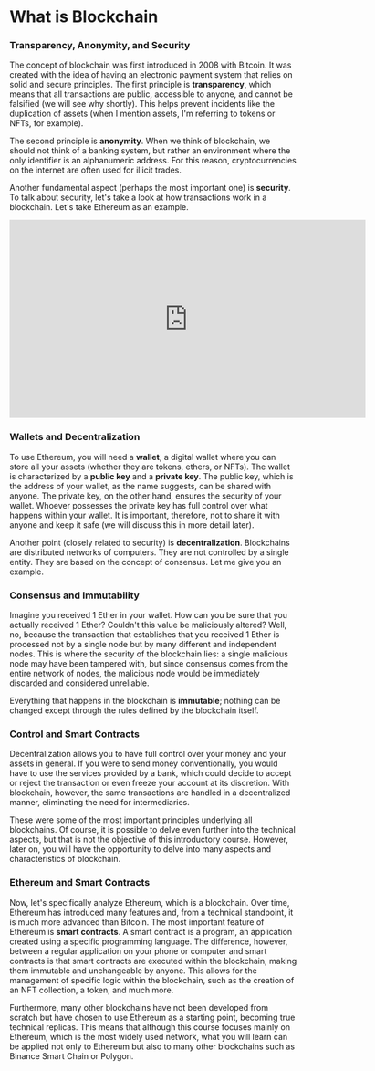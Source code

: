
# What is Blockchain

### Transparency, Anonymity, and Security

The concept of blockchain was first introduced in 2008 with Bitcoin. It was created with the idea of having an electronic payment system that relies on solid and secure principles. The first principle is **transparency**, which means that all transactions are public, accessible to anyone, and cannot be falsified (we will see why shortly). This helps prevent incidents like the duplication of assets (when I mention assets, I'm referring to tokens or NFTs, for example).

The second principle is **anonymity**. When we think of blockchain, we should not think of a banking system, but rather an environment where the only identifier is an alphanumeric address. For this reason, cryptocurrencies on the internet are often used for illicit trades.

Another fundamental aspect (perhaps the most important one) is **security**. To talk about security, let's take a look at how transactions work in a blockchain. Let's take Ethereum as an example.

<iframe width="624" height="347" src="https://www.youtube.com/embed/qANKP6bB324" title="La Blockchain spiegata e illustrata a chi non ne sa nulla" frameborder="0" allow="accelerometer; autoplay; clipboard-write; encrypted-media; gyroscope; picture-in-picture; web-share" allowfullscreen></iframe>

### Wallets and Decentralization

To use Ethereum, you will need a **wallet**, a digital wallet where you can store all your assets (whether they are tokens, ethers, or NFTs). The wallet is characterized by a **public key** and a **private key**. The public key, which is the address of your wallet, as the name suggests, can be shared with anyone. The private key, on the other hand, ensures the security of your wallet. Whoever possesses the private key has full control over what happens within your wallet. It is important, therefore, not to share it with anyone and keep it safe (we will discuss this in more detail later).

Another point (closely related to security) is **decentralization**. Blockchains are distributed networks of computers. They are not controlled by a single entity. They are based on the concept of consensus. Let me give you an example.

### Consensus and Immutability

Imagine you received 1 Ether in your wallet. How can you be sure that you actually received 1 Ether? Couldn't this value be maliciously altered? Well, no, because the transaction that establishes that you received 1 Ether is processed not by a single node but by many different and independent nodes. This is where the security of the blockchain lies: a single malicious node may have been tampered with, but since consensus comes from the entire network of nodes, the malicious node would be immediately discarded and considered unreliable.

Everything that happens in the blockchain is **immutable**; nothing can be changed except through the rules defined by the blockchain itself.

### Control and Smart Contracts

Decentralization allows you to have full control over your money and your assets in general. If you were to send money conventionally, you would have to use the services provided by a bank, which could decide to accept or reject the transaction or even freeze your account at its discretion. With blockchain, however, the same transactions are handled in a decentralized manner, eliminating the need for intermediaries.

These were some of the most important principles underlying all blockchains. Of course, it is possible to delve even further into the technical aspects, but that is not the objective of this introductory course. However, later on, you will have the opportunity to delve into many aspects and characteristics of blockchain.

### Ethereum and Smart Contracts

Now, let's specifically analyze Ethereum, which is a blockchain. Over time, Ethereum has introduced many features and, from a technical standpoint, it is much more advanced than Bitcoin. The most important feature of Ethereum is **smart contracts**. A smart contract is a program, an application created using a specific programming language. The difference, however, between a regular application on your phone or computer and smart contracts is that smart contracts are executed within the blockchain, making them immutable and unchangeable by anyone. This allows for the management of specific logic within the blockchain, such as the creation of an NFT collection, a token, and much more.

Furthermore, many other blockchains have not been developed from scratch but have chosen to use Ethereum as a starting point, becoming true technical replicas. This means that although this course focuses mainly on Ethereum, which is the most widely used network, what you will learn can be applied not only to Ethereum but also to many other blockchains such as Binance Smart Chain or Polygon.